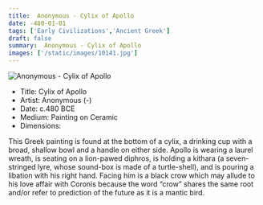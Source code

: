 ```yaml
---
title:  Anonymous - Cylix of Apollo
date: -480-01-01
tags: ['Early Civilizations','Ancient Greek']
draft: false
summary:  Anonymous - Cylix of Apollo
images: ['/static/images/10141.jpg']
---
```


![ Anonymous - Cylix of Apollo](/static/images/10141.jpg)

* Title: Cylix of Apollo
* Artist:  Anonymous (-)
* Date: c.480 BCE
* Medium: Painting on Ceramic
* Dimensions: 

This Greek painting is found at the bottom of a cylix, a drinking cup with a broad, shallow bowl and a handle on either side. Apollo is wearing a laurel wreath, is seating on a lion-pawed diphros, is holding a kithara (a seven-stringed lyre, whose sound-box is made of a turtle-shell), and is pouring a libation with his right hand. Facing him is a black crow which may allude to his love affair with Coronis because the word “crow” shares the same root and/or refer to prediction of the future as it is a mantic bird.
